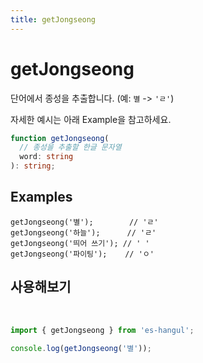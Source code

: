 ```yaml
---
title: getJongseong
---
```



# getJongseong

단어에서 종성을 추출합니다. (예: `별` -> `'ㄹ'`)

자세한 예시는 아래 Example을 참고하세요.

```typescript
function getJongseong(
  // 종성을 추출할 한글 문자열
  word: string
): string;
```

## Examples

```tsx
getJongseong('별');        // 'ㄹ'
getJongseong('하늘');      // 'ㄹ'
getJongseong('띄어 쓰기'); // ' '
getJongseong('파이팅');    // 'ㅇ'
```

## 사용해보기

<br />

<Sandpack>

```ts index.ts
import { getJongseong } from 'es-hangul';

console.log(getJongseong('별'));
```

</Sandpack>


